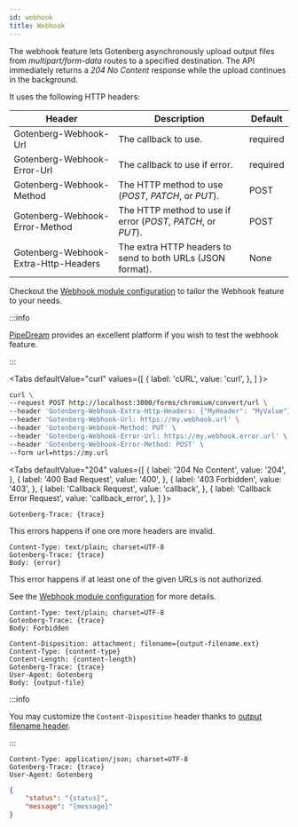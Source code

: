 ```yaml
---
id: webhook
title: Webhook
---
```



The webhook feature lets Gotenberg asynchronously upload output files from *multipart/form-data* routes to a specified destination.
The API immediately returns a *204 No Content* response while the upload continues in the background.


It uses the following HTTP headers:

| Header                               | Description                                                  | Default                                           |
| ------------------------------------ | ------------------------------------------------------------ | ------------------------------------------------- |
| Gotenberg-Webhook-Url                | The callback to use.                                         | <span class="badge badge--danger">required</span> |
| Gotenberg-Webhook-Error-Url          | The callback to use if error.                                | <span class="badge badge--danger">required</span> |
| Gotenberg-Webhook-Method             | The HTTP method to use (*POST*, *PATCH*, or *PUT*).          | POST                                              |
| Gotenberg-Webhook-Error-Method       | The HTTP method to use if error (*POST*, *PATCH*, or *PUT*). | POST                                              |
| Gotenberg-Webhook-Extra-Http-Headers | The extra HTTP headers to send to both URLs (JSON format).   | None                                              |

Checkout the [Webhook module configuration](configuration#webhook) to tailor the Webhook feature to your needs.

:::info

[PipeDream](http://pipedream.com/?via=julien) provides an excellent platform if you wish to test the webhook feature.

:::

<Tabs
defaultValue="curl"
values={[
{ label: 'cURL', value: 'curl', },
]
}>
<TabItem value="curl">

```bash {3-7}
curl \
--request POST http://localhost:3000/forms/chromium/convert/url \
--header 'Gotenberg-Webhook-Extra-Http-Headers: {"MyHeader": "MyValue"}' \
--header 'Gotenberg-Webhook-Url: https://my.webhook.url' \
--header 'Gotenberg-Webhook-Method: PUT' \
--header 'Gotenberg-Webhook-Error-Url: https://my.webhook.error.url' \
--header 'Gotenberg-Webhook-Error-Method: POST' \
--form url=https://my.url
```

</TabItem>
</Tabs>

<Tabs
defaultValue="204"
values={[
{ label: '204 No Content', value: '204', },
{ label: '400 Bad Request', value: '400', },
{ label: '403 Forbidden', value: '403', },
{ label: 'Callback Request', value: 'callback', },
{ label: 'Callback Error Request', value: 'callback_error', },
]
}>
<TabItem value="204">

```
Gotenberg-Trace: {trace}
```

</TabItem>
<TabItem value="400">

This errors happens if one ore more headers are invalid.

```
Content-Type: text/plain; charset=UTF-8
Gotenberg-Trace: {trace}
Body: {error}
```

</TabItem>
<TabItem value="403">

This error happens if at least one of the given URLs is not authorized.

See the [Webhook module configuration](configuration#webhook) for more details.

```
Content-Type: text/plain; charset=UTF-8
Gotenberg-Trace: {trace}
Body: Forbidden
```

</TabItem>
<TabItem value="callback">

```
Content-Disposition: attachment; filename={output-filename.ext}
Content-Type: {content-type}
Content-Length: {content-length}
Gotenberg-Trace: {trace}
User-Agent: Gotenberg
Body: {output-file}
```

:::info

You may customize the `Content-Disposition` header thanks to [output filename header](routes#output-filename).

:::

</TabItem>
<TabItem value="callback_error">

```
Content-Type: application/json; charset=UTF-8
Gotenberg-Trace: {trace}
User-Agent: Gotenberg
```

```json
{
    "status": "{status}",
    "message": "{message}"
}
```

</TabItem>
</Tabs>
